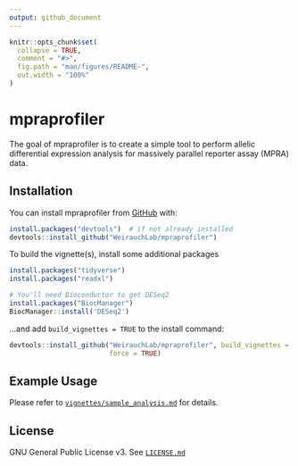 ```yaml
---
output: github_document
---
```


<!-- README.md is generated from README.Rmd. Please edit that file -->

```r
knitr::opts_chunk$set(
  collapse = TRUE,
  comment = "#>",
  fig.path = "man/figures/README-",
  out.width = "100%"
)
```

# mpraprofiler

<!-- badges: start -->

<!-- badges: end -->

The goal of mpraprofiler is to create a simple tool to perform allelic differential expression analysis for massively parallel reporter assay (MPRA) data.

## Installation

You can install mpraprofiler from [GitHub](https://github.com/WeirauchLab/mpraprofiler) with:

``` r
install.packages("devtools")  # if not already installed
devtools::install_github("WeirauchLab/mpraprofiler")
```

To build the vignette(s), install some additional packages

```r
install.packages("tidyverse")
install.packages("readxl")

# You'll need Bioconductor to get DESeq2
install.packages("BiocManager")
BiocManager::install('DESeq2')
```

…and add `build_vignettes = TRUE` to the install command:

```r
devtools::install_github("WeirauchLab/mpraprofiler", build_vignettes = TRUE,
                         force = TRUE)
```

## Example Usage

Please refer to [`vignettes/sample_analysis.md`](vignettes/sample_analysis.md) for details.

## License

GNU General Public License v3. See [`LICENSE.md`](LICENSE.md)
